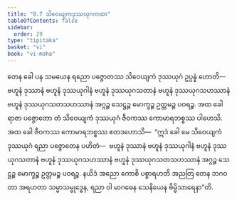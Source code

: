 ```yaml
---
title: "8.7 သိဝေယျကဒုဿယုဂကထာ"
tableOfContents: false
sidebar:
  order: 29
type: "tipitaka"
basket: "vi"
book: "vi-maha"
---
```



<DynamicBreadcrumb />

<Division number="335" book="vi-maha">

<Paragraph number="1583" book="vi-maha">
တေန ခေါ ပန သမယေန ရညော ပဇ္ဇောတဿ သိဝေယျကံ ဒုဿယုဂံ ဥပ္ပန္နံ ဟောတိ—  ဗဟူနံ ဒုဿာနံ ဗဟူနံ ဒုဿယုဂါနံ ဗဟူနံ ဒုဿယုဂသတာနံ ဗဟူနံ ဒုဿယုဂသဟဿာနံ ဗဟူနံ ဒုဿယုဂသတသဟဿာနံ အဂ္ဂဉ္စ သေဋ္ဌဉ္စ မောက္ခဉ္စ ဥတ္တမဉ္စ ပဝရဉ္စ. အထ ခေါ ရာဇာ ပဇ္ဇောတော တံ သိဝေယျကံ ဒုဿယုဂံ ဇီဝကဿ ကောမာရဘစ္စဿ ပါဟေသိ. အထ ခေါ ဇီဝကဿ ကောမာရဘစ္စဿ ဧတဒဟောသိ—  “ဣဒံ ခေါ မေ သိဝေယျကံ ဒုဿယုဂံ ရညာ ပဇ္ဇောတေန ပဟိတံ—  ဗဟူနံ ဒုဿာနံ ဗဟူနံ ဒုဿယုဂါနံ ဗဟူနံ ဒုဿယုဂသတာနံ ဗဟူနံ ဒုဿယုဂသဟဿာနံ ဗဟူနံ ဒုဿယုဂသတသဟဿာနံ အဂ္ဂဉ္စ သေဋ္ဌဉ္စ မောက္ခဉ္စ ဥတ္တမဉ္စ ပဝရဉ္စ. နယိဒံ အညော ကောစိ ပစ္စာရဟတိ အညတြ တေန ဘဂဝတာ အရဟတာ သမ္မာသမ္ဗုဒ္ဓေန, ရညာ ဝါ မာဂဓေန သေနိယေန ဗိမ္ဗိသာရေနာ”တိ.
</Paragraph>
</Division>